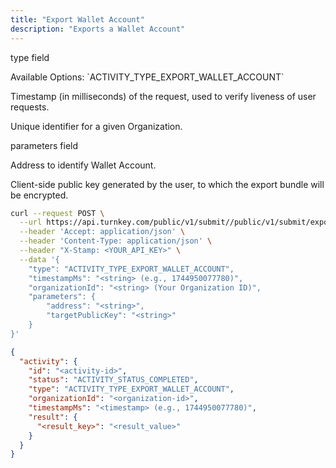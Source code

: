 ```yaml
---
title: "Export Wallet Account"
description: "Exports a Wallet Account"
---
```



<Authorizations />

<H3Bordered text="Body" />

<ParamField body="type" type="enum<string>" required={true}><p>type field</p><p>Available Options: \`ACTIVITY_TYPE_EXPORT_WALLET_ACCOUNT\`</p></ParamField>
<ParamField body="timestampMs" type="string" required={true}><p>Timestamp (in milliseconds) of the request, used to verify liveness of user requests.</p></ParamField>
<ParamField body="organizationId" type="string" required={true}><p>Unique identifier for a given Organization.</p></ParamField>
<ParamField body="parameters" type="object" required={true}>
  <p>parameters field</p>
  <Expandable title="parameters details">
    <NestedParam parentKey="parameters" childKey="address" type="string" required={true}><p>Address to identify Wallet Account.</p></NestedParam>
    <NestedParam parentKey="parameters" childKey="targetPublicKey" type="string" required={true}><p>Client-side public key generated by the user, to which the export bundle will be encrypted.</p></NestedParam>
  </Expandable>
</ParamField>

<RequestExample>

```bash cURL
curl --request POST \
  --url https://api.turnkey.com/public/v1/submit//public/v1/submit/export_wallet_account \
  --header 'Accept: application/json' \
  --header 'Content-Type: application/json' \
  --header "X-Stamp: <YOUR_API_KEY>" \
  --data '{
    "type": "ACTIVITY_TYPE_EXPORT_WALLET_ACCOUNT",
    "timestampMs": "<string> (e.g., 1744950077780)",
    "organizationId": "<string> (Your Organization ID)",
    "parameters": {
        "address": "<string>",
        "targetPublicKey": "<string>"
    }
}'
```

</RequestExample>

<ResponseExample>

```json 200
{
  "activity": {
    "id": "<activity-id>",
    "status": "ACTIVITY_STATUS_COMPLETED",
    "type": "ACTIVITY_TYPE_EXPORT_WALLET_ACCOUNT",
    "organizationId": "<organization-id>",
    "timestampMs": "<timestamp> (e.g., 1744950077780)",
    "result": {
      "<result_key>": "<result_value>"
    }
  }
}
```

</ResponseExample>
